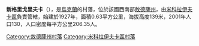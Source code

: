 {{unreferenced|time=2019-02-01T06:42:13+00:00}}
{{coord|47|21|19|N|30|26|47|E|scale:30000|display=title}}

'''新格里戈里夫卡'''（{{lang-uk|Нова Григорівка}}），是[[烏克蘭|烏克蘭]]的村落，位於該國西南部[[敖德薩州|敖德薩州]]，由[[米科拉伊夫卡區|米科拉伊夫卡區]]負責管轄，始建於1927年，面積0.63平方公里，海拔高度139米，2001年人口130，人口密度每平方公里206.35人。

{{DEFAULTSORT:Нова Григорівка}}
[[Category:敖德薩州村落|Category:敖德薩州村落]]
[[Category:米科拉伊夫卡區村落|Category:米科拉伊夫卡區村落]]


{{Odessa-geo-stub}}